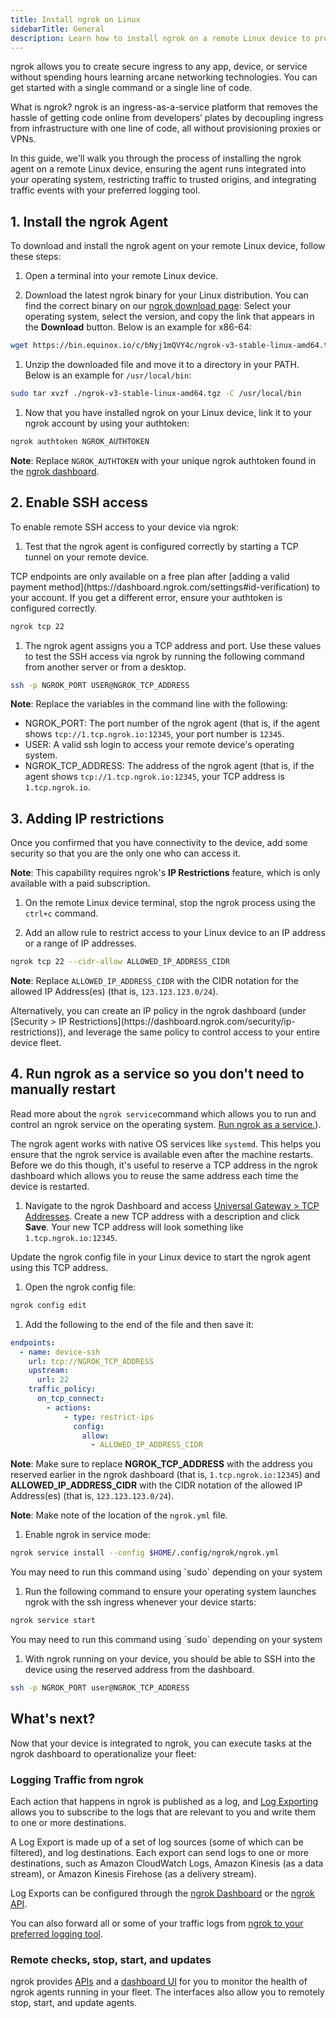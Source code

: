 ```yaml
---
title: Install ngrok on Linux
sidebarTitle: General
description: Learn how to install ngrok on a remote Linux device to provide secure access and management.
---
```


ngrok allows you to create secure ingress to any app, device, or service without spending hours learning arcane networking technologies. You can get started with a single command or a single line of code.

What is ngrok? ngrok is an ingress-as-a-service platform that removes the hassle of getting code online from developers’ plates by decoupling ingress from infrastructure with one line of code, all without provisioning proxies or VPNs.

In this guide, we'll walk you through the process of installing the ngrok agent on a remote Linux device, ensuring the agent runs integrated into your operating system, restricting traffic to trusted origins, and integrating traffic events with your preferred logging tool.

## 1. Install the ngrok Agent

To download and install the ngrok agent on your remote Linux device, follow these steps:

1. Open a terminal into your remote Linux device.

1. Download the latest ngrok binary for your Linux distribution. You can find the correct binary on our [ngrok download page](https://download.ngrok.com): Select your operating system, select the version, and copy the link that appears in the **Download** button. Below is an example for x86-64:

```bash
wget https://bin.equinox.io/c/bNyj1mQVY4c/ngrok-v3-stable-linux-amd64.tgz
```

1. Unzip the downloaded file and move it to a directory in your PATH. Below is an example for `/usr/local/bin`:

```bash
sudo tar xvzf ./ngrok-v3-stable-linux-amd64.tgz -C /usr/local/bin
```

1. Now that you have installed ngrok on your Linux device, link it to your ngrok account by using your authtoken:

```bash
ngrok authtoken NGROK_AUTHTOKEN
```

**Note**: Replace `NGROK_AUTHTOKEN` with your unique ngrok authtoken found in the [ngrok dashboard](https://dashboard.ngrok.com/get-started/your-authtoken).

## 2. Enable SSH access

To enable remote SSH access to your device via ngrok:

1. Test that the ngrok agent is configured correctly by starting a TCP tunnel on your remote device.

<Warning>
	TCP endpoints are only available on a free plan after [adding a valid payment
	method](https://dashboard.ngrok.com/settings#id-verification) to your account.
	If you get a different error, ensure your authtoken is configured correctly.
</Warning>

```bash
ngrok tcp 22
```

1. The ngrok agent assigns you a TCP address and port. Use these values to test the SSH access via ngrok by running the following command from another server or from a desktop.

```bash
ssh -p NGROK_PORT USER@NGROK_TCP_ADDRESS
```

**Note**: Replace the variables in the command line with the following:

- NGROK_PORT: The port number of the ngrok agent (that is, if the agent shows `tcp://1.tcp.ngrok.io:12345`, your port number is `12345`.
- USER: A valid ssh login to access your remote device's operating system.
- NGROK_TCP_ADDRESS: The address of the ngrok agent (that is, if the agent shows `tcp://1.tcp.ngrok.io:12345`, your TCP address is `1.tcp.ngrok.io`.

## 3. Adding IP restrictions

Once you confirmed that you have connectivity to the device, add some security so that you are the only one who can access it.

**Note**: This capability requires ngrok's **IP Restrictions** feature, which is only available with a paid subscription.

1. On the remote Linux device terminal, stop the ngrok process using the `ctrl+c` command.

1. Add an allow rule to restrict access to your Linux device to an IP address or a range of IP addresses.

```bash
ngrok tcp 22 --cidr-allow ALLOWED_IP_ADDRESS_CIDR
```

**Note**: Replace `ALLOWED_IP_ADDRESS_CIDR` with the CIDR notation for the allowed IP Address(es) (that is, `123.123.123.0/24`).

<Tip title="Setting IP restrictions for the entire fleet">
	Alternatively, you can create an IP policy in the ngrok dashboard (under
	[Security > IP
	Restrictions](https://dashboard.ngrok.com/security/ip-restrictions)), and
	leverage the same policy to control access to your entire device fleet.
</Tip>

## 4. Run ngrok as a service so you don't need to manually restart

Read more about the `ngrok service`command which allows you to run and control an ngrok service on the operating system. [Run ngrok as a service.](/agent/cli/#ngrok-service)).

The ngrok agent works with native OS services like `systemd`. This helps you ensure that the ngrok service is available even after the machine restarts. Before we do this though, it's useful to reserve a TCP address in the ngrok dashboard which allows you to reuse the same address each time the device is restarted.

1. Navigate to the ngrok Dashboard and access [Universal Gateway > TCP Addresses](https://dashboard.ngrok.com/tcp-addresses). Create a new TCP address with a description and click **Save**. Your new TCP address will look something like `1.tcp.ngrok.io:12345`.

Update the ngrok config file in your Linux device to start the ngrok agent using this TCP address.

1. Open the ngrok config file:

```bash
ngrok config edit
```

1. Add the following to the end of the file and then save it:

```yaml
endpoints:
  - name: device-ssh
    url: tcp://NGROK_TCP_ADDRESS
    upstream:
      url: 22
    traffic_policy:
      on_tcp_connect:
        - actions:
            - type: restrict-ips
              config:
                allow:
                  - ALLOWED_IP_ADDRESS_CIDR
```

**Note**: Make sure to replace **NGROK_TCP_ADDRESS** with the address you reserved earlier in the ngrok dashboard (that is, `1.tcp.ngrok.io:12345`) and **ALLOWED_IP_ADDRESS_CIDR** with the CIDR notation of the allowed IP Address(es) (that is, `123.123.123.0/24`).

**Note**: Make note of the location of the `ngrok.yml` file.

1. Enable ngrok in service mode:

```bash
ngrok service install --config $HOME/.config/ngrok/ngrok.yml
```

<Note>
	You may need to run this command using `sudo` depending on your system
</Note>

1. Run the following command to ensure your operating system launches ngrok with the ssh ingress whenever your device starts:

```bash
ngrok service start
```

<Note>
	You may need to run this command using `sudo` depending on your system
</Note>

1. With ngrok running on your device, you should be able to SSH into the device using the reserved address from the dashboard.

```bash
ssh -p NGROK_PORT user@NGROK_TCP_ADDRESS
```

## What's next?

Now that your device is integrated to ngrok, you can ​​execute tasks at the ngrok dashboard to operationalize your fleet:

### Logging Traffic from ngrok

Each action that happens in ngrok is published as a log, and [Log Exporting](/obs/) allows you to subscribe to the logs that are relevant to you and write them to one or more destinations.

A Log Export is made up of a set of log sources (some of which can be filtered), and log destinations. Each export can send logs to one or more destinations, such as Amazon CloudWatch Logs, Amazon Kinesis (as a data stream), or Amazon Kinesis Firehose (as a delivery stream).

Log Exports can be configured through the [ngrok Dashboard](https://dashboard.ngrok.com/observability/event-subscriptions) or the [ngrok API](/api-reference/eventdestinations).

You can also forward all or some of your traffic logs from [ngrok to your preferred logging tool](/obs/).

### Remote checks, stop, start, and updates

ngrok provides [APIs](/api-reference/tunnelsessions/restart) and a [dashboard UI](https://dashboard.ngrok.com/tunnels/agents) for you to monitor the health of ngrok agents running in your fleet. The interfaces also allow you to remotely stop, start, and update agents.
